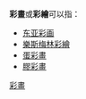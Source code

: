 '''彩畫'''或'''彩繪'''可以指：
*[[东亚彩画|东亚彩画]]
*[[樂斯梅林彩繪|樂斯梅林彩繪]]
*[[蛋彩畫|蛋彩畫]]
*[[膠彩畫|膠彩畫]]
{{消歧义|Cat=二字消歧义}}
[[Category:彩畫|]]